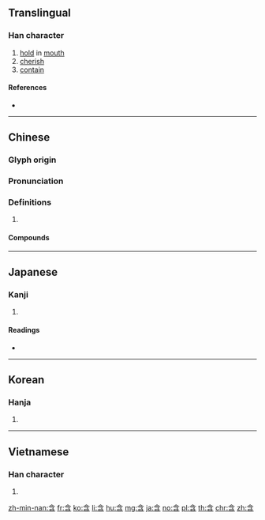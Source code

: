==Translingual==

===Han character===
{{Han char|rn=30|rad=口|as=04|sn=7|four=80602|canj=OINR|ids=⿱今口}}

# [[hold]] in [[mouth]]
# [[cherish]]
# [[contain]]

====References====
* {{Han ref|kx=0178.140|dkj=03350|dj=0395.190|hdz=10592.010|uh=542B|ud=21547|bh=A774|bd=42868}}

----

==Chinese==
{{zh-forms}}

===Glyph origin===
{{Han etym}}
{{Han compound|今|口|c1=p|c2=s|t2=mouth|ls=psc}}

===Pronunciation===
{{zh-pron
|m=hán
|c=ham4
|h=pfs=hàm
|mn=hâm/kâm/kâⁿ
|mc=y
|oc=y
|cat=
}}

===Definitions===
{{zh-hanzi}}

# {{rfdef|zh}}

====Compounds====
{{zh-der|不含糊|內含|包含|吞吐含蓄|含光|含冤|含冤昭雪|含冤負屈|含含糊糊|含味|含哺鼓腹|含嚬|含囈|含垢|含垢忍恥|含垢忍辱|含垢納汙|含垢藏疾|含宥|含弘|含怒|含怨|含恨|含息|含悲|含悲忍淚|含情|含情脈脈|含意|含括|含有|含殮|含毫|含水層|含水物|含水量|含沙射影|含沙量|含涕|含淚|含混|含渾|含漱劑|含煙籠霧|含玉|含生|含秀|含笑|含笑入地|含笑花|含糊|含糊不清|含糊其辭|含羞|含羞忍辱|含羞草|含義|含臉|含苞|含苞待放|含苞未放|含苞欲放|含英|含英咀華|含荼|含葩|含蓄|含蓄渾厚|含蓼問疾|含蘊|含血噀人|含血噴人|含貝|含辛茹苦|含酸|含量|含霜|含章|含飯|含飴弄孫|含齒戴髮|大含細入|忍尤含詬|忍恥含垢|忍恥含羞|忍辱含垢|忍辱含羞|戴髮含齒|斯陀含|暗含|百卉含英|羅含夢鳥|茹苦含辛|薄面含嗔|蘊含|蘊藉含蓄|負屈含冤|阿那含|隱含|風木含悲|鼓腹含哺|齒如含貝}}

----

==Japanese==

===Kanji===
{{ja-kanji|grade=c|rs=口04}}

# {{defn|lang=ja|sort=口04}}

====Readings====
* {{ja-readings|goon=[[ごん]] (gon)|kanon=[[かん]] (kan)|kanyoon=[[がん]] (gan)|kun=[[ふくむ]] (fukumu), [[ふくめる]] (fukumeru)}}

----

==Korean==

===Hanja===
{{ko-hanja|hangeul=함|rv=ham|mr=ham}}

# {{defn|lang=ko|sort=口04}}

----

==Vietnamese==

===Han character===
{{vi-hantu|hàm|rs=口04}}

# {{defn|lang=vi|sort=口04}}

[[zh-min-nan:含]]
[[fr:含]]
[[ko:含]]
[[li:含]]
[[hu:含]]
[[mg:含]]
[[ja:含]]
[[no:含]]
[[pl:含]]
[[th:含]]
[[chr:含]]
[[zh:含]]
